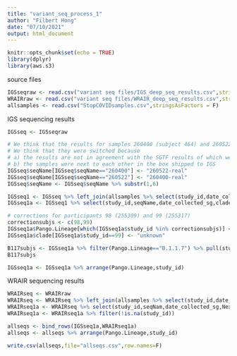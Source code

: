 ```yaml
---
title: "variant_seq_process_1"
author: "Filbert Hong"
date: "07/10/2021"
output: html_document
---
```


```r
knitr::opts_chunk$set(echo = TRUE)
library(dplyr)
library(aws.s3)
```
source files
```r
IGSseqraw <- read.csv("variant seq files/IGS_deep_seq_results.csv",stringsAsFactors = F)
WRAIRraw <- read.csv("variant seq files/WRAIR_deep_seq_results.csv",stringsAsFactors = F)
allsamples <- read.csv("StopCOVIDsamples.csv",stringsAsFactors = F)
```
IGS sequencing results
```r
IGSseq <- IGSseqraw

# We think that the results for samples 260400 (subject 464) and 260522 (subject 462) have been switched; they don't agree with our pcr screening results
# We think that they were switched because
# a) the results are not in agreement with the SGTF results of which we are certain because multiple samples from the same subjects agree in every instance
# b) the samples were next to each other in the box shipped to IGS
IGSseq$seqName[IGSseq$seqName=="260400"] <- "260522-real"
IGSseq$seqName[IGSseq$seqName=="260522"] <- "260400-real"
IGSseq$seqName <- IGSseq$seqName %>% substr(1,6)

IGSseq1 <- IGSseq %>% left_join(allsamples %>% select(study_id,date_collected_sg,sample_id),by=c("seqName"="sample_id"))
IGSseq1a <- IGSseq1 %>% select(study_id,seqName,date_collected_sg,clade,Pango.Lineage,qc.overallStatus) %>% rename(sample_id=seqName,sample_date=date_collected_sg)

# corrections for participants 98 (255309) and 99 (255317)
correctionsubjs <- c(98,99)
IGSseq1a$Pango.Lineage[which(IGSseq1a$study_id %in% correctionsubjs)] <- "unknown"
IGSseq1a$clade[IGSseq1a$study_id==99] <- "unknown"

B117subjs <- IGSseq1a %>% filter(Pango.Lineage=="B.1.1.7") %>% pull(study_id)
B117subjs

IGSseq1a <- IGSseq1a %>% arrange(Pango.Lineage,study_id)
```
WRAIR sequencing results
```r
WRAIRseq <- WRAIRraw
WRAIRseq <- WRAIRseq %>% left_join(allsamples %>% select(study_id,date_collected_sg,sample_id),by=c("seqNam"="sample_id"))
WRAIRseq1a <- WRAIRseq %>% select(study_id,seqNam,date_collected_sg,NextSTrain.clade,Pango.lineage,QCoverallStatus) %>% rename(sample_id=seqNam,sample_date=date_collected_sg,clade=NextSTrain.clade,Pango.Lineage=Pango.lineage,qc.overallStatus=QCoverallStatus)
WRAIRseq1a <- WRAIRseq1a %>% filter(!is.na(study_id))
```

```r
allseqs <- bind_rows(IGSseq1a,WRAIRseq1a)
allseqs <- allseqs %>% arrange(Pango.Lineage,study_id)
```

```r
write.csv(allseqs,file="allseqs.csv",row.names=F)
```
